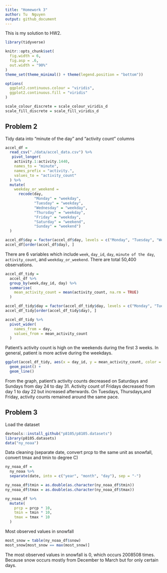 ```yaml
---
title: "Homework 3"
author: Tu  Nguyen
output: github_document
---
```


This is my solution to HW2.


```r
library(tidyverse)

knitr::opts_chunk$set(
  fig.width = 6,
  fig.asp = .6,
  out.width = "90%"
)
theme_set(theme_minimal() + theme(legend.position = "bottom"))

options(
  ggplot2.continuous.colour = "viridis",
  ggplot2.continuous.fill = "viridis"
)

scale_colour_discrete = scale_colour_viridis_d
scale_fill_discrete = scale_fill_viridis_d
```


## Problem 2

Tidy data into "minute of the day" and "activity count" columns

```r
accel_df = 
  read_csv("./data/accel_data.csv") %>% 
   pivot_longer(
    activity.1:activity.1440,
    names_to = "minute",
    names_prefix = "activity.",
    values_to = "activity_count"
  ) %>% 
  mutate(
    weekday_or_weekend =
      recode(day,
             "Monday" = "weekday",
             "Tuesday" = "weekday",
             "Wednesday" = "weekday",
             "Thursday" = "weekday",
             "Friday" = "weekday",
             "Saturday" = "weekend",
             "Sunday" = "weekend")
  )

accel_df$day = factor(accel_df$day, levels = c("Monday", "Tuesday", "Wednesday", "Thursday", "Friday", "Saturday", "Sunday"))
accel_df[order(accel_df$day), ]
```

There are 6 variables which include `week`, `day_id`, `day`, `minute of the day`, `activity_count`, and `weekday_or_weekend`. There are total 50,400 observations. 


```r
accel_df_tidy = 
  accel_df %>% 
  group_by(week,day_id, day) %>% 
  summarise(
    mean_activity_count = mean(activity_count, na.rm = TRUE)
  )

accel_df_tidy$day = factor(accel_df_tidy$day, levels = c("Monday", "Tuesday", "Wednesday", "Thursday", "Friday", "Saturday", "Sunday"))
accel_df_tidy[order(accel_df_tidy$day), ]

accel_df_tidy %>% 
  pivot_wider(
    names_from = day,
    values_from = mean_activity_count
  )
```

Patient's activity count is high on the weekends during the first 3 weeks. In general, patient is more active during the weekdays. 

```r
ggplot(accel_df_tidy, aes(x = day_id, y = mean_activity_count, color = day)) + 
  geom_point() +
  geom_line()
```

From the graph, patient's activity counts decreased on Saturdays and Sundays from day 24 to day 31. 
Activity count of Fridays decreased from day 1 to day 22 but increased afterwards. On Tuesdays, Thursdays,and Friday, activity counts remained around the same pace. 



## Problem 3

Load the dataset

```r
devtools::install_github("p8105/p8105.datasets")
library(p8105.datasets)
data("ny_noaa")
```

Data cleaning (separate date, convert prcp to the same unit as snowfall, convert tmax and tmin to degree C)

```r
ny_noaa_df = 
  ny_noaa %>% 
  separate(date, into = c("year", "month", "day"), sep = "-")
```

```r
ny_noaa_df$tmin = as.double(as.character(ny_noaa_df$tmin))
ny_noaa_df$tmax = as.double(as.character(ny_noaa_df$tmax))

ny_noaa_df %>% 
  mutate(
    prcp = prcp * 10,
    tmin = tmin * 10,
    tmax = tmax * 10
  )
```

Most observed values in snowfall

```r
most_snow = table(ny_noaa_df$snow)
most_snow[most_snow == max(most_snow)]
```
The most observed values in snowfall is 0, which occurs 2008508 times. Because snow occurs mostly from December to March but for only certain days. 



